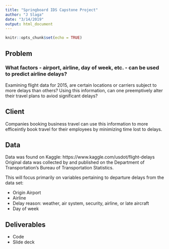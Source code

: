 ```yaml
---
title: "Springboard IDS Capstone Project"
author: "J Slaga"
date: "3/14/2019"
output: html_document
---
```


```r
knitr::opts_chunk$set(echo = TRUE)
```

## Problem

### What factors - airport, airline, day of week, etc. - can be used to predict airline delays? 

Examining flight data for 2015, are certain locations or carriers subject to more delays than others? Using this information, can one preemptively alter their travel plans to aviod significant delays?


## Client

Companies booking business travel can use this information to more efficeintly book travel for their employees by minimizing time lost to delays.

## Data

Data was found on Kaggle: https://www.kaggle.com/usdot/flight-delays Original data was collected by and published on the Department of Transportation's Bureau of Transportation Statistics.

This will focus primarily on variables pertaining to departure delays from the data set:

* Origin Airport
* Airline
* Delay reason: weather, air system, security, airline, or late aircraft
* Day of week

## Deliverables

* Code
* Slide deck